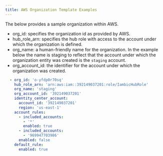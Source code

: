 ```yaml
---
title: AWS Organization Template Examples
---
```


The below provides a sample organization within AWS.

- org_id: specifies the organization id as provided by AWS.
- hub_role_arn: specifies the hub role with access to the account under which the organization is defined.
- org_name: a human-friendly name for the organization. In the example below the name is staging to reflect that the account under which the organization entity was created is the `staging` account.
- org_account_id: the identifier for the account under which the organization was created.


```yaml
  - org_id: 'o-yfdp0r70sq'
    hub_role_arn: 'arn:aws:iam::392149037201:role/IambicHubRole'
    org_name: 'staging'
    org_account_id: '392149037201'
    identity_center_account:
      account_id: '392149037201'
      region: 'us-east-1'
    account_rules:
      - included_accounts:
        - '*'
        enabled: true
      - included_accounts:
        - '969947703986'
      enabled: false
    default_rule:
      enabled: true
```